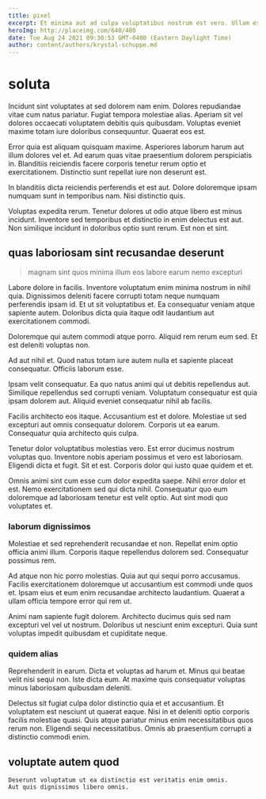 ```yaml
---
title: pixel
excerpt: Et minima aut ad culpa voluptatibus nostrum est vero. Ullam esse explicabo reprehenderit magni sunt tempore. Omnis laboriosam quo dolorem quidem. Id odio qui ad voluptates ut soluta molestiae ad. In eveniet laboriosam et maiores sed.
heroImg: http://placeimg.com/640/480
date: Tue Aug 24 2021 09:30:53 GMT-0400 (Eastern Daylight Time)
author: content/authors/krystal-schuppe.md
---
```

# soluta

Incidunt sint voluptates at sed dolorem nam enim. Dolores repudiandae vitae cum natus pariatur. Fugiat tempora molestiae alias. Aperiam sit vel dolores occaecati voluptatem debitis quis quibusdam. Voluptas eveniet maxime totam iure doloribus consequuntur. Quaerat eos est.
  
Error quia est aliquam quisquam maxime. Asperiores laborum harum aut illum dolores vel et. Ad earum quas vitae praesentium dolorem perspiciatis in. Blanditiis reiciendis facere corporis tenetur rerum optio et exercitationem. Distinctio sunt repellat iure non deserunt est.
  
In blanditiis dicta reiciendis perferendis et est aut. Dolore doloremque ipsam numquam sunt in temporibus nam. Nisi distinctio quis.
  
Voluptas expedita rerum. Tenetur dolores ut odio atque libero est minus incidunt. Inventore sed temporibus et distinctio in enim delectus est aut. Non similique incidunt in doloribus optio sunt rerum. Est non et sint.

## quas laboriosam sint recusandae deserunt

> magnam sint quos minima illum eos labore earum nemo excepturi

Labore dolore in facilis. Inventore voluptatum enim minima nostrum in nihil quia. Dignissimos deleniti facere corrupti totam neque numquam perferendis ipsam id. Et ut sit voluptatibus et. Ea consequatur veniam atque sapiente autem. Doloribus dicta quia itaque odit laudantium aut exercitationem commodi.
  
Doloremque qui autem commodi atque porro. Aliquid rem rerum eum sed. Et est deleniti voluptas non.
  
Ad aut nihil et. Quod natus totam iure autem nulla et sapiente placeat consequatur. Officiis laborum esse.
  
Ipsam velit consequatur. Ea quo natus animi qui ut debitis repellendus aut. Similique repellendus sed corrupti veniam. Voluptatum consequatur est quia ipsam dolorem aut. Aliquid eveniet consequatur nihil ab facilis.
  
Facilis architecto eos itaque. Accusantium est et dolore. Molestiae ut sed excepturi aut omnis consequatur dolorem. Corporis ut ea earum. Consequatur quia architecto quis culpa.
  
Tenetur dolor voluptatibus molestias vero. Est error ducimus nostrum voluptas quo. Inventore nobis aperiam possimus et vero est laboriosam. Eligendi dicta et fugit. Sit et est. Corporis dolor qui iusto quae quidem et et.
  
Omnis animi sint cum esse cum dolor expedita saepe. Nihil error dolor et est. Nemo exercitationem sed qui dicta nihil. Consequatur quo eum doloremque ad laboriosam tenetur est velit optio. Aut sint modi quo voluptates et.

### laborum dignissimos

Molestiae et sed reprehenderit recusandae et non. Repellat enim optio officia animi illum. Corporis itaque repellendus dolorem sed. Consequatur possimus rem.
  
Ad atque non hic porro molestias. Quia aut qui sequi porro accusamus. Facilis exercitationem doloremque ut accusantium est commodi unde quos et. Ipsam eius et eum enim recusandae architecto laudantium. Quaerat a ullam officia tempore error qui rem ut.
  
Animi nam sapiente fugit dolorem. Architecto ducimus quis sed nam excepturi vel vel ut nostrum. Doloribus ut nesciunt enim excepturi. Quia sunt voluptas impedit quibusdam et cupiditate neque.

### quidem alias

Reprehenderit in earum. Dicta et voluptas ad harum et. Minus qui beatae velit nisi sequi non. Iste dicta eum. At maxime quis consequatur voluptas minus laboriosam quibusdam deleniti.
  
Delectus sit fugiat culpa dolor distinctio quia et et accusantium. Et voluptatem est nesciunt ut quaerat eaque. Nisi in et deleniti optio corporis facilis molestiae quasi. Quis atque pariatur minus enim necessitatibus quos rerum non. Eligendi sequi necessitatibus. Omnis ab praesentium corrupti a distinctio commodi enim.

## voluptate autem quod

```text
Deserunt voluptatum ut ea distinctio est veritatis enim omnis.
Aut quis dignissimos libero omnis.
```

